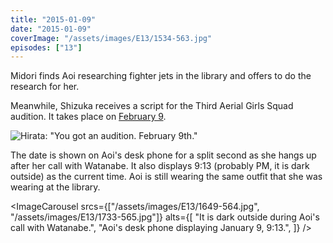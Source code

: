 ```yaml
---
title: "2015-01-09"
date: "2015-01-09"
coverImage: "/assets/images/E13/1534-563.jpg"
episodes: ["13"]
---
```


Midori finds Aoi researching fighter jets in the library and offers to do the research for her.

Meanwhile, Shizuka receives a script for the Third Aerial Girls Squad audition. It takes place on [February 9](/calendar/2015-02-09).

![Hirata: "You got an audition. February 9th."](/assets/images/E13/1552-564.jpg)

The date is shown on Aoi's desk phone for a split second as she hangs up after her call with Watanabe. It also displays 9:13 (probably PM, it is dark outside) as the current time. Aoi is still wearing the same outfit that she was wearing at the library.

<ImageCarousel
  srcs={["/assets/images/E13/1649-564.jpg", "/assets/images/E13/1733-565.jpg"]}
  alts={[
    "It is dark outside during Aoi's call with Watanabe.",
    "Aoi's desk phone displaying January 9, 9:13.",
  ]}
/>
